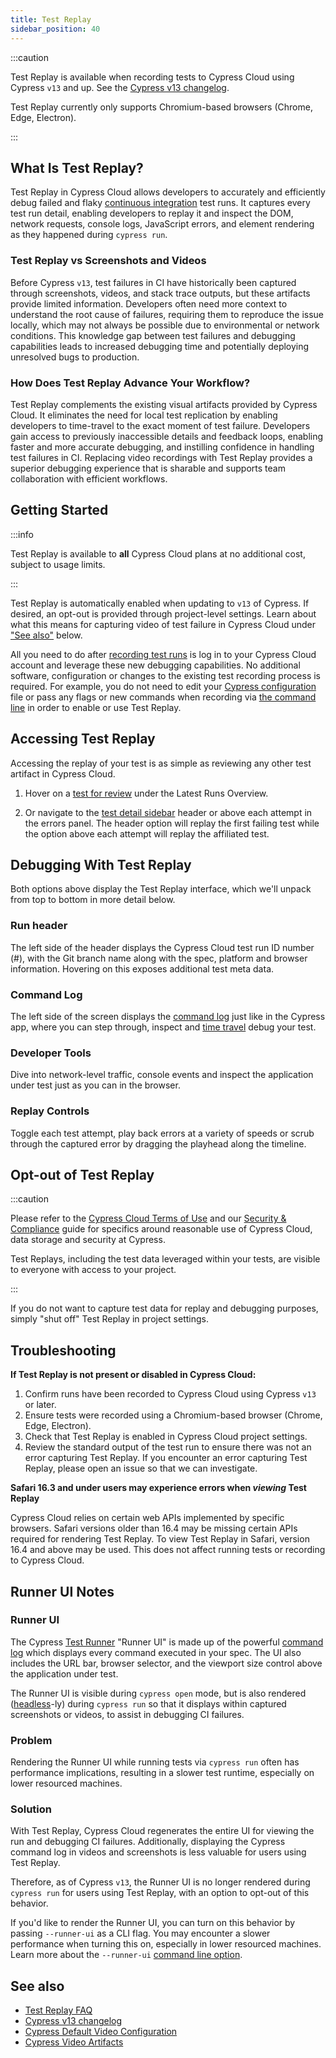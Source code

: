 ```yaml
---
title: Test Replay
sidebar_position: 40
---
```


:::caution

<Icon name="exclamation-triangle" /> Test Replay is available when recording tests
to Cypress Cloud using Cypress `v13` and up. See the [Cypress v13 changelog](/app/references/changelog#13-0-0).

Test Replay currently only supports Chromium-based browsers (Chrome, Edge, Electron).

:::

## What Is Test Replay?

Test Replay in Cypress Cloud allows developers to accurately and efficiently debug failed and flaky [continuous integration](/app/continuous-integration/overview) test runs. It captures every test run detail, enabling developers to replay it and inspect the DOM, network requests, console logs, JavaScript errors, and element rendering as they happened during `cypress run`.

<DocsVideo
  title="Test Replay Product Demo"
  src="https://youtube.com/embed/vFLShoCM8pA"
/>

### Test Replay vs Screenshots and Videos

Before Cypress `v13`, test failures in CI have historically been captured through screenshots, videos, and stack trace outputs, but these artifacts provide limited information. Developers often need more context to understand the root cause of failures, requiring them to reproduce the issue locally, which may not always be possible due to environmental or network conditions. This knowledge gap between test failures and debugging capabilities leads to increased debugging time and potentially deploying unresolved bugs to production.

### How Does Test Replay Advance Your Workflow?

Test Replay complements the existing visual artifacts provided by Cypress Cloud. It eliminates the need for local test replication by enabling developers to time-travel to the exact moment of test failure. Developers gain access to previously inaccessible details and feedback loops, enabling faster and more accurate debugging, and instilling confidence in handling test failures in CI. Replacing video recordings with Test Replay provides a superior debugging experience that is sharable and supports team collaboration with efficient workflows.

## Getting Started

:::info

<Icon name="check-circle" /> Test Replay is available to **all** Cypress Cloud plans
at no additional cost, subject to usage limits.

<CloudFreePlan />

:::

Test Replay is automatically enabled when updating to `v13` of Cypress. If desired, an opt-out is provided through project-level settings. Learn about what this means for capturing video of test failure in Cypress Cloud under ["See also"](#See-also) below.

All you need to do after [recording test runs](/cloud/get-started/setup) is log in to your Cypress Cloud account and leverage these new debugging capabilities. No additional software, configuration or changes to the existing test recording process is required. For example, you do not need to edit your [Cypress configuration](/app/references/configuration) file or pass any flags or new commands when recording via [the command line](/app/references/command-line#Commands) in order to enable or use Test Replay.

## Accessing Test Replay

Accessing the replay of your test is as simple as reviewing any other test artifact in Cypress Cloud.

1. Hover on a [test for review](/cloud/features/recorded-runs#Tests-for-Review) under the Latest Runs Overview.

   <DocsImage
     src="/img/cloud/features/test-replay/replay_row_magnified.jpg"
     alt="Run overview row"
   />

2. Or navigate to the [test detail sidebar](/cloud/features/recorded-runs#Test-detail-sidebar) header or above each attempt in the errors panel. The header option will replay the first failing test while the option above each attempt will replay the affiliated test.

   <DocsImage
     src="/img/cloud/features/test-replay/replay_sidebar_magnified.jpg"
     alt="Run sidebar"
     width="60%"
   />

## Debugging With Test Replay

Both options above display the Test Replay interface, which we'll unpack from top to bottom in more detail below.

### Run header

The left side of the header displays the Cypress Cloud test run ID number (#), with the Git branch name along with the spec, platform and browser information. Hovering on this exposes additional test meta data.

<DocsImage
  src="/img/cloud/features/test-replay/test-replay-header.jpg"
  alt="Test Replay header"
/>

### Command Log

The left side of the screen displays the [command log](/app/core-concepts/open-mode#Command-Log) just like in the Cypress app, where you can step through, inspect and [time travel](/app/core-concepts/open-mode#Time-traveling) debug your test.

<DocsImage
  src="/img/cloud/features/test-replay/command-log.png"
  alt="Test Replay Developer Tools panel"
  width="60%"
/>

### Developer Tools

Dive into network-level traffic, console events and inspect the application under test just as you can in the browser.

<DocsImage
  src="/img/cloud/features/test-replay/dev-tools.png"
  alt="Test Replay Developer Tools panel"
  width="60%"
/>

### Replay Controls

Toggle each test attempt, play back errors at a variety of speeds or scrub through the captured error by dragging the playhead along the timeline.

<DocsImage
  src="/img/cloud/features/test-replay/scrubber.png"
  alt="Test Replay scrubber controls"
/>

## Opt-out of Test Replay

:::caution

Please refer to the [Cypress Cloud Terms of Use](https://cloud.cypress.io/terms-of-use) and our [Security & Compliance](https://www.cypress.io/security/) guide for specifics around reasonable use of Cypress Cloud, data storage and security at Cypress.

Test Replays, including the test data leveraged within your tests, are visible to everyone with access to your project.

:::

If you do not want to capture test data for replay and debugging purposes, simply "shut off" Test Replay in project settings.

<DocsImage
  src="/img/cloud/features/test-replay/opt-out.png"
  alt="Test Replay opt-out controls"
/>

## Troubleshooting

**If Test Replay is not present or disabled in Cypress Cloud:**

1. Confirm runs have been recorded to Cypress Cloud using Cypress `v13` or later.
2. Ensure tests were recorded using a Chromium-based browser (Chrome, Edge, Electron).
3. Check that Test Replay is enabled in Cypress Cloud project settings.
4. Review the standard output of the test run to ensure there was not an error capturing Test Replay. If you encounter an error capturing Test Replay, please open an issue so that we can investigate.

**Safari 16.3 and under users may experience errors when _viewing_ Test Replay**

Cypress Cloud relies on certain web APIs implemented by specific browsers. Safari versions older than 16.4 may be missing certain APIs required for rendering Test Replay. To view Test Replay in Safari, version 16.4 and above may be used. This does not affect running tests or recording to Cypress Cloud.

## Runner UI Notes

### Runner UI

The Cypress [Test Runner](/app/core-concepts/open-mode#Test-Runner) "Runner UI" is made up of the powerful [command log](/app/core-concepts/open-mode#Command-Log) which displays every command executed in your spec. The UI also includes the URL bar, browser selector, and the viewport size control above the application under test.

The Runner UI is visible during `cypress open` mode, but is also rendered ([headless](/app/references/command-line#Options)-ly) during `cypress run` so that it displays within captured screenshots or videos, to assist in debugging CI failures.

### Problem

Rendering the Runner UI while running tests via `cypress run` often has performance implications, resulting in a slower test runtime, especially on lower resourced machines.

### Solution

With Test Replay, Cypress Cloud regenerates the entire UI for viewing the run and debugging CI failures. Additionally, displaying the Cypress command log in videos and screenshots is less valuable for users using Test Replay.

Therefore, as of Cypress `v13`, the Runner UI is no longer rendered during `cypress run` for users using Test Replay, with an option to opt-out of this behavior.

If you'd like to render the Runner UI, you can turn on this behavior by passing `--runner-ui` as a CLI flag. You may encounter a slower performance when turning this on, especially in lower resourced machines. Learn more about the `--runner-ui` [command line option](/app/references/command-line#cypress-run-runner-ui).

## See also

- [Test Replay FAQ](/cloud/faq#Test-Replay)
- [Cypress v13 changelog](/app/references/changelog#13-0-0)
- [Cypress Default Video Configuration](/app/references/configuration#Videos)
- [Cypress Video Artifacts](/app/guides/screenshots-and-videos#Videos)
